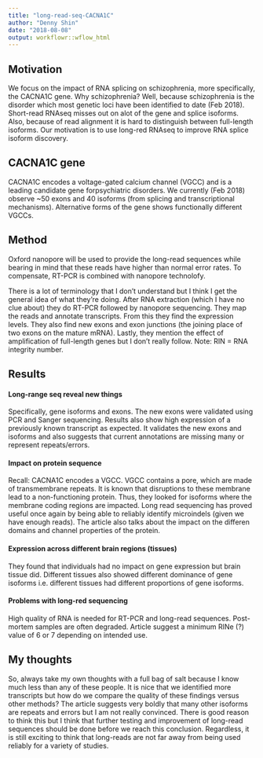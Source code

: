 ---
title: "long-read-seq-CACNA1C"
author: "Denny Shin"
date: "2018-08-08"
output: workflowr::wflow_html
---

## **Motivation**

We focus on the impact of RNA splicing on schizophrenia, more specifically, the CACNA1C gene. Why schizophrenia? Well, because schizophrenia is the disorder which most genetic loci have been identified to date (Feb 2018). Short-read RNAseq misses out on alot of the gene and splice isoforms. Also, because of read alignment it is hard to distinguish between full-length isoforms. Our motivation is to use long-red RNAseq to improve RNA splice isoform discovery.

## **CACNA1C gene**

CACNA1C encodes a voltage-gated calcium channel (VGCC) and is a leading candidate gene forpsychiatric disorders. We currently (Feb 2018) observe ~50 exons and 40 isoforms (from splicing and transcriptional mechanisms). Alternative forms of the gene shows functionally different VGCCs.

## **Method**

Oxford nanopore will be used to provide the long-read sequences while bearing in mind that these reads have higher than normal error rates. To compensate, RT-PCR is combined with nanopore technolofy. 

There is a lot of terminology that I don't understand but I think I get the general idea of what they're doing. After RNA extraction (which I have no clue about) they do RT-PCR followed by nanopore sequencing. They map the reads and annotate transcripts. From this they find the expression levels. They also find new exons and exon junctions (the joining place of two exons on the mature mRNA). Lastly, they mention the effect of amplification of full-length genes but I don't really follow. Note: RIN = RNA integrity number.

## **Results**

#### **Long-range seq reveal new things**

Specifically, gene isoforms and exons. The new exons were validated using PCR and Sanger sequencing. Results also show high expression of a previously known transcript as expected. It validates the new exons and isoforms and also suggests that current annotations are missing many or represent repeats/errors. 

#### **Impact on protein sequence**

Recall: CACNA1C encodes a VGCC. VGCC contains a pore, which are made of transmembrane repeats. It is known that disruptions to these membrane lead to a non-functioning protein. Thus, they looked for isoforms where the membrane coding regions are impacted. Long read sequencing has proved useful once again by being able to reliably identify microindels (given we have enough reads). The article also talks about the impact on the differen domains and channel properties of the protein.

#### **Expression across different brain regions (tissues)**

They found that individuals had no impact on gene expression but brain tissue did. Different tissues also showed different dominance of gene isoforms i.e. different tissues had different proportions of gene isoforms. 

#### **Problems with long-red sequencing**

High quality of RNA is needed for RT-PCR and long-read sequences. Post-mortem samples are often degraded. Article suggest a minimum RINe (?) value of 6 or 7 depending on intended use. 

## **My thoughts**

So, always take my own thoughts with a full bag of salt because I know much less than any of these people. It is nice that we identified more transcripts but how do we compare the quality of these findings versus other methods? The article suggests very boldly that many other isoforms are repeats and errors but I am not really convinced. There is good reason to think this but I think that further testing and improvement of long-read sequences should be done before we reach this conclusion. Regardless, it is still exciting to think that long-reads are not far away from being used reliably for a variety of studies.
